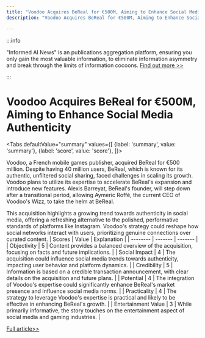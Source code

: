 ```yaml
---
title: "Voodoo Acquires BeReal for €500M, Aiming to Enhance Social Media Authenticity"
description: "Voodoo Acquires BeReal for €500M, Aiming to Enhance Social Media Authenticity"

---
```



:::info

"Informed AI News" is an publications aggregation platform, ensuring you only gain the most valuable information, to eliminate information asymmetry and break through the limits of information cocoons.  [Find out more >>](/docs/guides)

:::

# Voodoo Acquires BeReal for €500M, Aiming to Enhance Social Media Authenticity


<Tabs
	defaultValue="summary"
	values={[
	{label: 'summary', value: 'summary'},
	{label: 'score', value: 'score'},
]}>
<TabItem value="summary">


Voodoo, a French mobile games publisher, acquired BeReal for €500 million. Despite having 40 million users, BeReal, which is known for its authentic, unfiltered social sharing, faced challenges in scaling its growth. Voodoo plans to utilize its expertise to accelerate BeReal's expansion and introduce new features. Alexis Barreyat, BeReal's founder, will step down after a transitional period, allowing Aymeric Roffé, the current CEO of Voodoo's Wizz, to take the helm at BeReal.

This acquisition highlights a growing trend towards authenticity in social media, offering a refreshing alternative to the polished, performative standards of platforms like Instagram. Voodoo's strategy could reshape how social networks interact with users, prioritizing genuine connections over curated content.
</TabItem>
<TabItem value="score">
	| Scores     | Value   | Explanation |
	| -------- | ------- | ------- |
	| Objectivity  | 5    | Content provides a balanced overview of the acquisition, focusing on facts and future implications.    |
	| Social Impact | 4     | The acquisition could influence social media trends towards authenticity, impacting user behavior and platform dynamics.    |
	| Credibility    | 5    | Information is based on a credible transaction announcement, with clear details on the acquisition and future plans.    |
	| Potential    | 4    | The integration of Voodoo's expertise could significantly enhance BeReal's market presence and influence social media norms.    |
	| Practicality    | 4    | The strategy to leverage Voodoo's expertise is practical and likely to be effective in enhancing BeReal's growth.    |
	| Entertainment Value    | 3    | While primarily informative, the story touches on the entertainment aspect of social media and gaming industries.    |
</TabItem>
</Tabs>

[Full article>>](https://techcrunch.com/2024/06/11/bereal-is-being-acquired-by-mobile-apps-and-games-company-voodoo-for-e500m/)
